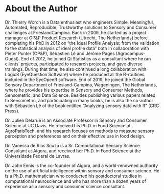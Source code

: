 # About the Author {-}

Dr. Thierry Worch is a Data enthusiast who engineers Simple, Meaningful, Automated, Reproducible, Trustworthy solutions to Sensory and Consumer challenges at FrieslandCampina. 
Back in 2009, he started as a project manager at OP&P Product Research (Utrecht, The Netherlands) before completing his PhD in 2012 on “the Ideal Profile Analysis: from the validation to the statistical analysis of ideal profile data” both in collaboration with Pieter Punter (OP&P), Sébastien Lê and Jérôme Pagès (Agrocampus-Ouest). End of 2012, he joined Qi Statistics as a consultant where he ran clients’ projects, participated to research projects, and gave diverse trainings. During that time, he also continued a long collaboration with Logic8 (EyeQuestion Software) where he produced all the R-routines included in the EyeOpenR software. End of 2019, he joined the Global Sensory Department of Friesland-Campina, Wageningen, The Netherlands, where he provides his expertise in Sensory and Consumer Methods, Sensometric, and Data Science. 
Besides publishing various papers related to Sensometric, and participating in many books, he is also the co-author with Sébastien Lê of the book entitled “Analyzing sensory data with R” (CRC Press).

Dr. Julien Delarue is an Associate Professor in Sensory and Consumer Science at UC Davis. He received his Ph.D. in Food Science at AgroParisTech, and his research focuses on methods to measure sensory perception and preferences and on their effective use in food design.

Dr. Vanessa de Rios Souza is a Sr. Computational Sensory Science Consultant at Aigora, and received her Ph.D. in Food Science at the Universidade Federal de Lavras.

Dr. John Ennis is the co-founder of Aigora, and a world-renowned authority on the use of artificial intelligence within sensory and consumer science. He is a Ph.D. mathematician who conducted his postdoctoral studies in computational neuroscience and who has more than a dozen years of experience as a sensory and consumer science consultant. 
